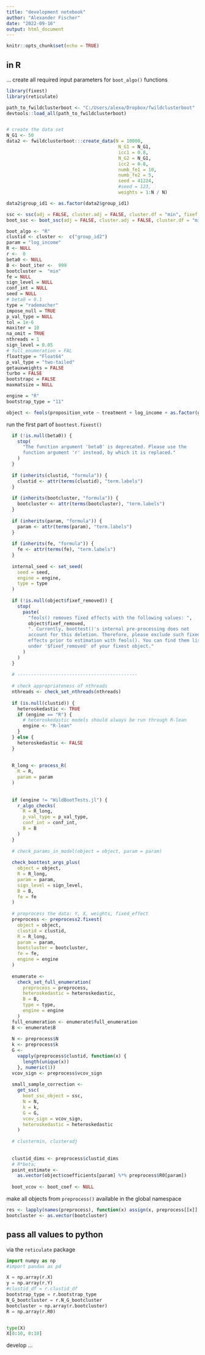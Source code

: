 ```yaml
---
title: "development notebook"
author: "Alexander Fischer"
date: "2022-09-16"
output: html_document
---
```


```r
knitr::opts_chunk$set(echo = TRUE)
```

## in R

... create all required input parameters for `boot_algo()` functions

```r
library(fixest)
library(reticulate)

path_to_fwildclusterboot <- "C:/Users/alexa/Dropbox/fwildclusterboot"
devtools::load_all(path_to_fwildclusterboot)


# create the data set
N_G1 <- 50
data2 <- fwildclusterboot:::create_data(N = 10000,
                                         N_G1 = N_G1,
                                         icc1 = 0.8,
                                         N_G2 = N_G1,
                                         icc2 = 0.8,
                                         numb_fe1 = 10,
                                         numb_fe2 = 5,
                                         seed = 41224,
                                         #seed = 123,
                                         weights = 1:N / N)

data2$group_id1 <- as.factor(data2$group_id1)

ssc <- ssc(adj = FALSE, cluster.adj = FALSE, cluster.df = "min", fixef.K = "none")
boot_ssc <- boot_ssc(adj = FALSE, cluster.adj = FALSE, cluster.df = "min", fixef.K = "none")

boot_algo <- "R"
clustid <- cluster <-  c("group_id2")
param = "log_income"
R <- NULL
r <-  0
beta0 <- NULL
B <- boot_iter <-  999
bootcluster =  "min"
fe = NULL
sign_level = NULL
conf_int = NULL
seed = NULL
# beta0 = 0.1
type = "rademacher"
impose_null = TRUE
p_val_type = NULL
tol = 1e-6
maxiter = 10
na_omit = TRUE
nthreads = 1
sign_level = 0.05
# full_enumeration = FAL
floattype = "Float64"
p_val_type = "two-tailed"
getauxweights = FALSE
turbo = FALSE
bootstrapc = FALSE
maxmatsize = NULL

engine = "R"
bootstrap_type = "11"

object <- feols(proposition_vote ~ treatment + log_income + as.factor(group_id1), cluster = ~group_id1, data = voters)
```

run the first part of `boottest.fixest()`

```r
  if (!is.null(beta0)) {
    stop(
      "The function argument 'beta0' is deprecated. Please use the
      function argument 'r' instead, by which it is replaced."
    )
  }
  
  if (inherits(clustid, "formula")) {
    clustid <- attr(terms(clustid), "term.labels")
  }
  
  if (inherits(bootcluster, "formula")) {
    bootcluster <- attr(terms(bootcluster), "term.labels")
  }
  
  if (inherits(param, "formula")) {
    param <- attr(terms(param), "term.labels")
  }
  
  if (inherits(fe, "formula")) {
    fe <- attr(terms(fe), "term.labels")
  }
  
  internal_seed <- set_seed(
    seed = seed,
    engine = engine,
    type = type
  )
  
  if (!is.null(object$fixef_removed)) {
    stop(
      paste(
        "feols() removes fixed effects with the following values: ",
        object$fixef_removed,
        ". Currently, boottest()'s internal pre-processing does not
        account for this deletion. Therefore, please exclude such fixed
        effects prior to estimation with feols(). You can find them listed
        under '$fixef_removed' of your fixest object."
      )
    )
  }
  
  # --------------------------------------------
  
  # check appropriateness of nthreads
  nthreads <- check_set_nthreads(nthreads)
  
  if (is.null(clustid)) {
    heteroskedastic <- TRUE
    if (engine == "R") {
      # heteroskedastic models should always be run through R-lean
      engine <- "R-lean"
    }
  } else {
    heteroskedastic <- FALSE
  }
  
  
  R_long <- process_R(
    R = R,
    param = param
  )
  
  
  if (engine != "WildBootTests.jl") {
    r_algo_checks(
      R = R_long,
      p_val_type = p_val_type,
      conf_int = conf_int,
      B = B
    )
  }
  
  # check_params_in_model(object = object, param = param)
  
  check_boottest_args_plus(
    object = object,
    R = R_long,
    param = param,
    sign_level = sign_level,
    B = B,
    fe = fe
  )
  
  # preprocess the data: Y, X, weights, fixed_effect
  preprocess <- preprocess2.fixest(
    object = object,
    clustid = clustid,
    R = R_long,
    param = param,
    bootcluster = bootcluster,
    fe = fe,
    engine = engine
  )
  
  enumerate <-
    check_set_full_enumeration(
      preprocess = preprocess,
      heteroskedastic = heteroskedastic,
      B = B,
      type = type,
      engine = engine
    )
  full_enumeration <- enumerate$full_enumeration
  B <- enumerate$B
  
  N <- preprocess$N
  k <- preprocess$k
  G <-
    vapply(preprocess$clustid, function(x) {
      length(unique(x))
    }, numeric(1))
  vcov_sign <- preprocess$vcov_sign
  
  small_sample_correction <-
    get_ssc(
      boot_ssc_object = ssc,
      N = N,
      k = k,
      G = G,
      vcov_sign = vcov_sign,
      heteroskedastic = heteroskedastic
    )
  
  # clustermin, clusteradj
  
  
  clustid_dims <- preprocess$clustid_dims
  # R*beta;
  point_estimate <-
    as.vector(object$coefficients[param] %*% preprocess$R0[param])
  
  boot_vcov <- boot_coef <- NULL

```

make all objects from `preprocess()` available in the global namespace

```r
res <- lapply(names(preprocess), function(x) assign(x, preprocess[[x]], envir = .GlobalEnv))
bootcluster <- as.vector(bootcluster)
```

## pass all values to python

via the `reticulate` package

```python
import numpy as np
#import pandas as pd

X = np.array(r.X)
y = np.array(r.Y)
#clustid_df = r.clustid_df
bootstrap_type = r.bootstrap_type
N_G_bootcluster = r.N_G_bootcluster
bootcluster = np.array(r.bootcluster)
R = np.array(r.R0)


type(X)
X[0:10, 0:10]

```
develop ... 



